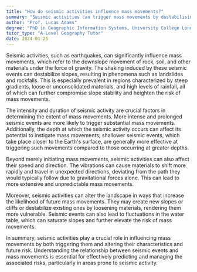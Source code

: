 ```yaml
---
title: "How do seismic activities influence mass movements?"
summary: "Seismic activities can trigger mass movements by destabilising slopes and shaking loose materials."
author: "Prof. Lucas Adams"
degree: "PhD in Geographic Information Systems, University College London"
tutor_type: "A-Level Geography Tutor"
date: 2024-01-25
---
```


Seismic activities, such as earthquakes, can significantly influence mass movements, which refer to the downslope movement of rock, soil, and other materials under the force of gravity. The shaking induced by these seismic events can destabilize slopes, resulting in phenomena such as landslides and rockfalls. This is especially prevalent in regions characterized by steep gradients, loose or unconsolidated materials, and high levels of rainfall, all of which can further compromise slope stability and heighten the risk of mass movements.

The intensity and duration of seismic activity are crucial factors in determining the extent of mass movements. More intense and prolonged seismic events are more likely to trigger substantial mass movements. Additionally, the depth at which the seismic activity occurs can affect its potential to instigate mass movements; shallower seismic events, which take place closer to the Earth's surface, are generally more effective at triggering such movements compared to those occurring at greater depths.

Beyond merely initiating mass movements, seismic activities can also affect their speed and direction. The vibrations can cause materials to shift more rapidly and travel in unexpected directions, deviating from the path they would typically follow due to gravitational forces alone. This can lead to more extensive and unpredictable mass movements.

Moreover, seismic activities can alter the landscape in ways that increase the likelihood of future mass movements. They may create new slopes or cliffs or destabilize existing ones by loosening materials, rendering them more vulnerable. Seismic events can also lead to fluctuations in the water table, which can saturate slopes and further elevate the risk of mass movements.

In summary, seismic activities play a crucial role in influencing mass movements by both triggering them and altering their characteristics and future risk. Understanding the relationship between seismic events and mass movements is essential for effectively predicting and managing the associated risks, particularly in areas prone to seismic activity.
    